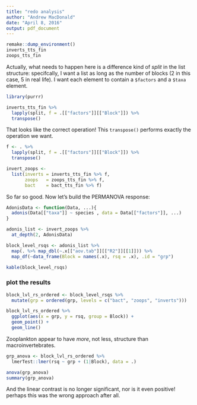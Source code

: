 ```yaml
---
title: "redo analysis"
author: "Andrew MacDonald"
date: "April 8, 2016"
output: pdf_document
---
```


```r
remake::dump_environment()
inverts_tts_fin
zoops_tts_fin
```


Actually, what needs to happen here is a difference kind of _split_ in the list structure: specifcally, I want a list as long as the number of blocks (2 in this case, 5 in real life). I want each element to contain a `$factors` and a `$taxa` element.

```r

library(purrr)

inverts_tts_fin %>% 
  lapply(split, f = .[["factors"]][["Block"]]) %>% 
  transpose()


```

That looks like the correct operation! This `transpose()` performs exactly the operation we want.

```r

f <- . %>% 
  lapply(split, f = .[["factors"]][["Block"]]) %>% 
  transpose()

invert_zoops <-  
  list(inverts = inverts_tts_fin %>% f,
       zoops   = zoops_tts_fin %>% f,
       bact    = bact_tts_fin %>% f)

```

So far so good. Now let's build the PERMANOVA response:

```r
AdonisData <- function(Data, ...){  
  adonis(Data[["taxa"]] ~ species , data = Data[["factors"]], ...)
}

adonis_list <- invert_zoops %>% 
  at_depth(2, AdonisData)

block_level_rsqs <- adonis_list %>% 
  map(. %>% map_dbl(~.x[["aov.tab"]][["R2"]][[1]])) %>% 
  map_df(~data_frame(Block = names(.x), rsq = .x), .id = "grp")

kable(block_level_rsqs)
```

### plot the results

```r
block_lvl_rs_ordered <- block_level_rsqs %>%
  mutate(grp = ordered(grp, levels = c("bact", "zoops", "inverts")))

block_lvl_rs_ordered %>% 
  ggplot(aes(x = grp, y = rsq, group = Block)) +
  geom_point() + 
  geom_line()
```

Zooplankton appear to have *more*, not less, structure than macroinvertebrates.

```r
grp_anova <- block_lvl_rs_ordered %>% 
  lmerTest::lmer(rsq ~ grp + (1|Block), data = .) 

anova(grp_anova)
summary(grp_anova)
```

And the linear contrast is no longer significant, nor is it even positive! perhaps this was the wrong approach after all.